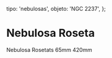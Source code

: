 
  tipo: 'nebulosas',
  objeto: 'NGC 2237',
};

# Nebulosa Roseta

<Imagen
  src="registro/ngc-2237_20210100_1_integration_abe-copia.jpg"
  fecha="20210100"
/>

Nebulosa Rosetats 65mm 420mm